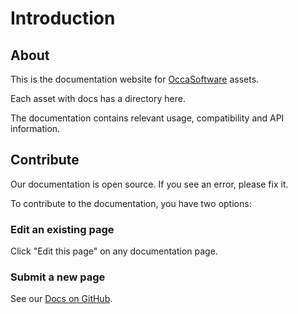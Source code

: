 # Introduction

## About

This is the documentation website for [OccaSoftware] assets.

Each asset with docs has a directory here.

The documentation contains relevant usage, compatibility and API information.

## Contribute

Our documentation is open source. If you see an error, please fix it.

To contribute to the documentation, you have two options:

### Edit an existing page

Click "Edit this page" on any documentation page.

### Submit a new page

See our [Docs on GitHub].

[OccaSoftware]: https://occasoftware.com
[Docs on GitHub]: https://github.com/OccaSoftware/docs
